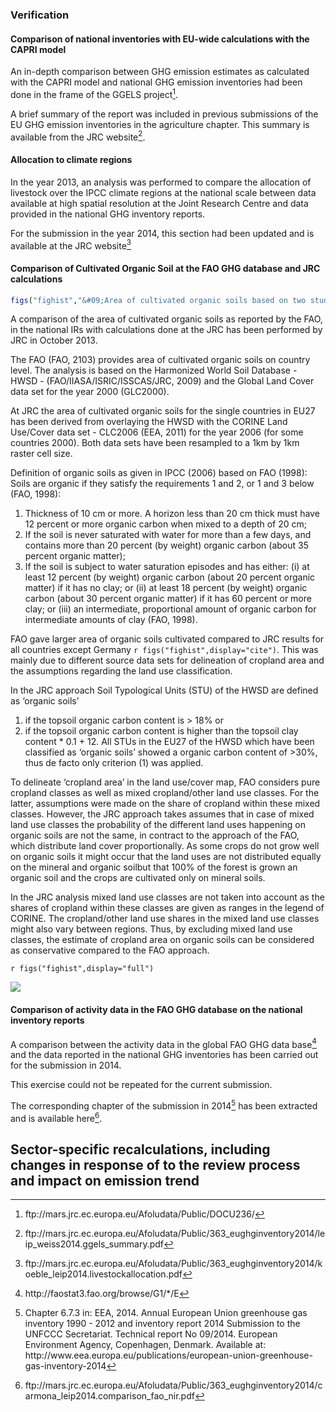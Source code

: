 
### Verification

#### Comparison of national inventories with EU-wide calculations with the CAPRI model

An in-depth comparison between GHG emission estimates as calculated with the CAPRI model and national GHG emission inventories had been done in the frame of the GGELS project[^ggelsweb].

A brief summary of the report was included in previous submissions of the EU GHG emission inventories in the agriculture chapter. This summary is available from the JRC website[^ggelssummary].


[^ggelsweb]: &#09;ftp://mars.jrc.ec.europa.eu/Afoludata/Public/DOCU236/
[^ggelssummary]: &#09;ftp://mars.jrc.ec.europa.eu/Afoludata/Public/363_eughginventory2014/leip_weiss2014.ggels_summary.pdf

#### Allocation to climate regions

In the year 2013, an analysis was performed to compare the allocation of livestock over the IPCC climate regions at the national scale between data available at high spatial resolution at the Joint Research Centre and data provided in the national GHG inventory reports.

For the submission in the year 2014, this section had been updated and is available at the JRC website[^allocation]


[^allocation]: &#09;ftp://mars.jrc.ec.europa.eu/Afoludata/Public/363_eughginventory2014/koeble_leip2014.livestockallocation.pdf

#### Comparison of Cultivated Organic Soil at the FAO GHG database and JRC calculations

```r
figs("fighist","&#09;Area of cultivated organic soils based on two studies and the values given in the National Inventory Reports (2013) for the year 2006")
```

A comparison of the area of cultivated organic soils as reported by the FAO, in the national IRs with calculations done at the JRC has been performed by JRC in October 2013.

The FAO (FAO, 2103) provides area of cultivated organic soils on country level. The analysis is based on the Harmonized World Soil Database - HWSD - (FAO/IIASA/ISRIC/ISSCAS/JRC, 2009) and the Global Land Cover data set for the year 2000 (GLC2000). 

At JRC the area of cultivated organic soils for the single countries in EU27 has been derived from overlaying the HWSD with the CORINE Land Use/Cover data set - CLC2006 (EEA, 2011) for the year 2006 (for some countries 2000). Both data sets have been resampled to a 1km by 1km raster cell size.

Definition of organic soils as given in IPCC (2006) based on FAO (1998): 
Soils are organic if they satisfy the requirements 1 and 2, or 1 and 3 below (FAO, 1998): 

#. Thickness of 10 cm or more. A horizon less than 20 cm thick must have 12 percent or more organic carbon when mixed to a depth of 20 cm; 
#.	If the soil is never saturated with water for more than a few days, and contains more than 20 percent (by weight) organic carbon (about 35 percent organic matter); 
#.	If the soil is subject to water saturation episodes and has either: (i) at least 12 percent (by weight) organic carbon (about 20 percent organic matter) if it has no clay; or (ii) at least 18 percent (by weight) organic carbon (about 30 percent organic matter) if it has 60 percent or more clay; or (iii) an intermediate, proportional amount of organic carbon for intermediate amounts of clay (FAO, 1998).

FAO gave larger area of organic soils cultivated compared to JRC results for all countries except Germany `r figs("fighist",display="cite")`. This was mainly due to different source data sets for delineation of cropland area and the assumptions regarding the land use classification.

In the JRC approach Soil Typological Units (STU) of the HWSD are defined as 'organic soils' 

(#) if the topsoil organic carbon content is > 18% or 
(#) if the topsoil organic carbon content is higher than the topsoil clay content * 0.1 + 12. All STUs in the EU27 of the HWSD which have been classified as 'organic soils' showed a organic carbon content of >30%, thus de facto only criterion (1) was applied.

To delineate 'cropland area' in the land use/cover map, FAO considers pure cropland classes as well as mixed cropland/other land use classes. For the latter, assumptions were made on the share of cropland within these mixed classes. However,  the JRC approach takes assumes that in case of mixed land use classes the probability of the different land uses happening on organic soils are not the same, in contract to the approach of the FAO, which distribute land cover proportionally.  As some crops do not grow well on organic soils it might occur that the land uses are not distributed equally on the mineral and organic soilbut that 100% of the forest is grown an organic soil and the crops are cultivated only on mineral soils.

In the JRC analysis mixed land use classes are not taken into account as the shares of cropland within these classes are given as ranges in the legend of CORINE. The cropland/other land use shares in the mixed land use classes might also vary between regions. Thus, by excluding mixed land use classes, the estimate of cropland area on organic soils can be considered as conservative compared to the FAO approach.


`r figs("fighist",display="full")`

![](../2016/eureport/cropland_on_organic_soils_eu27.png)


#### Comparison of activity data in the FAO GHG database on the national inventory reports

A comparison between the activity data in the global FAO GHG data base[^faoghg] and the data reported in the national GHG inventories has been carried out for the submission in 2014. 

This exercise could not be repeated for the current submission. 

The corresponding chapter of the submission in 2014[^eea2014] has been extracted and is available here[^carmona2014].

[^faoghg]: &#09;http://faostat3.fao.org/browse/G1/*/E
[^eea2014]: &#09;Chapter 6.7.3 in: EEA, 2014. Annual European Union greenhouse gas inventory 1990 - 2012 and inventory report 2014 Submission to the UNFCCC Secretariat. Technical report No 09/2014. European Environment Agency, Copenhagen, Denmark. Available at: http://www.eea.europa.eu/publications/european-union-greenhouse-gas-inventory-2014
[^carmona2014]: &#09;ftp://mars.jrc.ec.europa.eu/Afoludata/Public/363_eughginventory2014/carmona_leip2014.comparison_fao_nir.pdf

## Sector-specific recalculations, including changes in response of to the review process and impact on emission trend

